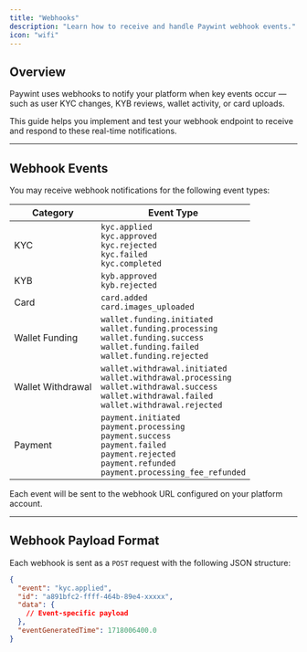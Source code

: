 ```yaml
---
title: "Webhooks"
description: "Learn how to receive and handle Paywint webhook events."
icon: "wifi"
---
```


## Overview

Paywint uses webhooks to notify your platform when key events occur — such as user KYC changes, KYB reviews, wallet activity, or card uploads.

This guide helps you implement and test your webhook endpoint to receive and respond to these real-time notifications.

---

## Webhook Events

You may receive webhook notifications for the following event types:

| Category | Event Type |
|----------|------------|
| KYC | `kyc.applied`<br />`kyc.approved`<br />`kyc.rejected`<br />`kyc.failed`<br />`kyc.completed` |
| KYB | `kyb.approved`<br />`kyb.rejected` |
| Card | `card.added`<br />`card.images_uploaded` |
| Wallet Funding | `wallet.funding.initiated`<br />`wallet.funding.processing`<br />`wallet.funding.success`<br />`wallet.funding.failed`<br />`wallet.funding.rejected` |
| Wallet Withdrawal | `wallet.withdrawal.initiated`<br />`wallet.withdrawal.processing`<br />`wallet.withdrawal.success`<br />`wallet.withdrawal.failed`<br />`wallet.withdrawal.rejected` |
| Payment | `payment.initiated`<br />`payment.processing`<br />`payment.success`<br />`payment.failed`<br />`payment.rejected`<br />`payment.refunded`<br />`payment.processing_fee_refunded` |

Each event will be sent to the webhook URL configured on your platform account.

---

## Webhook Payload Format

Each webhook is sent as a `POST` request with the following JSON structure:

```json
{
  "event": "kyc.applied",
  "id": "a891bfc2-ffff-464b-89e4-xxxxx",
  "data": {
    // Event-specific payload
  },
  "eventGeneratedTime": 1718006400.0
}
